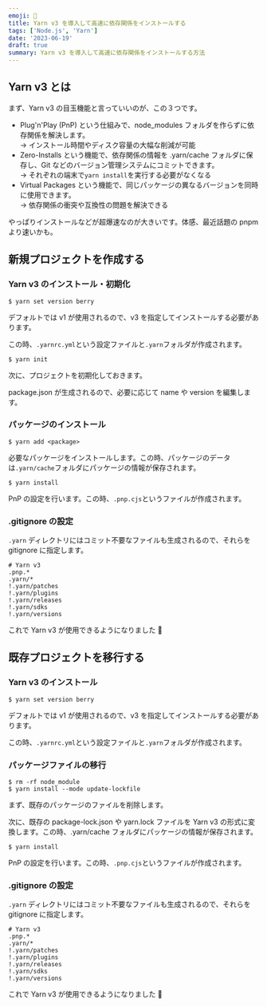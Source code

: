 ```yaml
---
emoji: 🍓
title: Yarn v3 を導入して高速に依存関係をインストールする
tags: ['Node.js', 'Yarn']
date: '2023-06-19'
draft: true
summary: Yarn v3 を導入して高速に依存関係をインストールする方法
---
```


## Yarn v3 とは

まず、Yarn v3 の目玉機能と言っていいのが、この３つです。

- Plug'n'Play (PnP) という仕組みで、node_modules フォルダを作らずに依存関係を解決します。  
  → インストール時間やディスク容量の大幅な削減が可能
- Zero-Installs という機能で、依存関係の情報を .yarn/cache フォルダに保存し、Git などのバージョン管理システムにコミットできます。  
  → それぞれの端末で`yarn install`を実行する必要がなくなる
- Virtual Packages という機能で、同じパッケージの異なるバージョンを同時に使用できます。  
  → 依存関係の衝突や互換性の問題を解決できる

やっぱりインストールなどが超爆速なのが大きいです。体感、最近話題の pnpm より速いかも。

## 新規プロジェクトを作成する

### Yarn v3 のインストール・初期化

```
$ yarn set version berry
```

デフォルトでは v1 が使用されるので、v3 を指定してインストールする必要があります。

この時、`.yarnrc.yml`という設定ファイルと`.yarn`フォルダが作成されます。

```
$ yarn init
```

次に、プロジェクトを初期化しておきます。

package.json が生成されるので、必要に応じて name や version を編集します。

### パッケージのインストール

```
$ yarn add <package>
```

必要なパッケージをインストールします。この時、パッケージのデータは`.yarn/cache`フォルダにパッケージの情報が保存されます。

```
$ yarn install
```

PnP の設定を行います。この時、`.pnp.cjs`というファイルが作成されます。

### .gitignore の設定

`.yarn` ディレクトリにはコミット不要なファイルも生成されるので、それらを gitignore に指定します。

```
# Yarn v3
.pnp.*
.yarn/*
!.yarn/patches
!.yarn/plugins
!.yarn/releases
!.yarn/sdks
!.yarn/versions
```

これで Yarn v3 が使用できるようになりました 🎉

## 既存プロジェクトを移行する

### Yarn v3 のインストール

```
$ yarn set version berry
```

デフォルトでは v1 が使用されるので、v3 を指定してインストールする必要があります。

この時、`.yarnrc.yml`という設定ファイルと`.yarn`フォルダが作成されます。

### パッケージファイルの移行

```
$ rm -rf node_module
$ yarn install --mode update-lockfile
```

まず、既存のパッケージのファイルを削除します。

次に、既存の package-lock.json や yarn.lock ファイルを Yarn v3 の形式に変換します。この時、.yarn/cache フォルダにパッケージの情報が保存されます。

```
$ yarn install
```

PnP の設定を行います。この時、`.pnp.cjs`というファイルが作成されます。

### .gitignore の設定

`.yarn` ディレクトリにはコミット不要なファイルも生成されるので、それらを gitignore に指定します。

```
# Yarn v3
.pnp.*
.yarn/*
!.yarn/patches
!.yarn/plugins
!.yarn/releases
!.yarn/sdks
!.yarn/versions
```

これで Yarn v3 が使用できるようになりました 🎉
